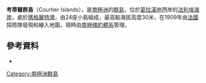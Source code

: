 {{Coord|67|52|S|68|44|W|source:GNIS|display=title}}

'''考蒂爾群島'''（Courtier Islands），是[[南極洲|南極洲]]的[[群島|群島]]，位於[[葛拉漢地|葛拉漢地]]西岸的[[法利埃海岸|法利埃海岸]]，處於[[瑪格麗特灣|瑪格麗特灣]]，由24座小島組成，最高點海拔高度30米，在1909年由[[法國|法國]]探險隊發現和繪入地圖，現時由[[南極條約體系|南極條約體系]]管理。

==參考資料==
* {{usgs-gazetteer|id=3219}}

{{DEFAULTSORT:Courtier Islands}}
[[Category:南極洲群島|Category:南極洲群島]]


{{FallièresCoast-geo-stub}}